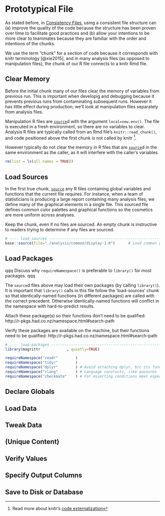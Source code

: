 Prototypical File {#file-prototype}
====================================

As stated before, in [Consistency Files](#consistency-files), using a consistent file structure can (a) improve the quality of the code because the structure has been proven over time to facilitate good practices and (b) allow your intentions to be more clear to teammates because they are familiar with the order and intentions of the chunks.

We use the term "chunk" for a section of code because it corresponds with knitr terminology [@xie2015], and in many analysis files (as opposed to manipulation files), the chunk of our R file connects to a knitr Rmd file.

Clear Memory
------------------------------------
Before the initial chunk many of our files clear the memory of variables from previous run. This is important when developig and debugging because it prevents previous runs from contaminating subsequent runs.  However it has little effect during production; we'll look at manipulation files separately from analysis files.  

Manipulation R files are [`source`](https://stat.ethz.ch/R-manual/R-devel/library/base/html/source.html)d with the argument `local=new.env()`.  The file is executed in a fresh environment, so there are no variables to clear.  Analysis R files are typically called from an Rmd file's `knitr::read_chunk()`, and code positioned above the first chunk is not called by knitr ^[Read more about knitr's [code externalization](https://yihui.name/knitr/demo/externalization/)].

However typically do not clear the memory in R files that are [`source`](https://stat.ethz.ch/R-manual/R-devel/library/base/html/source.html)d in the same environment as the caller, as it will interfere with the caller's variables.

```r
rm(list = ls(all.names = TRUE))
```

Load Sources
------------------------------------

In the first true chunk, [`source`](https://stat.ethz.ch/R-manual/R-devel/library/base/html/source.html) any R files containing global variables and functions that the current file requires.  For instance, when a team of statisticians is producing a large report containing many analysis files, we define many of the graphical elements in a single file.  This sourced file defines common color palettes and graphical functions so the cosmetics are more uniform across analyses.

Keep the chunk, even if no files are sourced.  An empty chunk is instructive to readers trying to determine if any files are sourced.

```r
# ---- load-sources ------------------------------------------------------------
base::source(file="./analysis/common/display-1.R")      # Load common graphing functions.
```

Load Packages
------------------------------------

qqq Discuss why `requireNamespace()` is preferable to `library()` for most packages.  qqq

The `source`d files above may load their own packages (by calling `library()`).  It is important that `library()` calls in this file follow the 'load-sources' chunk so that identically-named functions (in different packages) are called with the correct precedent.  Otherwise identically-named functions will conflict in the namespace with hard-to-predict results.  

Attach these package(s) so their functions don't need to be qualified: http://r-pkgs.had.co.nz/namespace.html#search-path

Verify these packages are available on the machine, but their functions need to be qualified: http://r-pkgs.had.co.nz/namespace.html#search-path


```r
# ---- load-packages -----------------------------------------------------------
library(magrittr            , quietly=TRUE)

requireNamespace("readr"        )
requireNamespace("tidyr"        )
requireNamespace("dplyr"        ) # Avoid attaching dplyr, b/c its function names conflict many packages (esp base, stats, and plyr).
requireNamespace("rlang"        ) # Language constucts, like quosures
requireNamespace("checkmate"    ) # For asserting conditions meet expected requireNamespace("OuhscMunge"   ) # remotes::install_github(repo="OuhscBbmc/OuhscMunge")
```
Declare Globals
------------------------------------

Load Data
------------------------------------

Tweak Data
------------------------------------

(Unique Content)
------------------------------------

Verify Values
------------------------------------

Specify Output Columns
------------------------------------

Save to Disk or Database
------------------------------------
